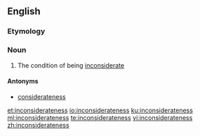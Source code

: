 ==English==

===Etymology===
{{suffix|inconsiderate|ness|lang=en}}

===Noun===
{{en-noun|-}}

# The condition of being [[inconsiderate]]

====Antonyms====
* [[considerateness]]

[[et:inconsiderateness]]
[[io:inconsiderateness]]
[[ku:inconsiderateness]]
[[ml:inconsiderateness]]
[[te:inconsiderateness]]
[[vi:inconsiderateness]]
[[zh:inconsiderateness]]